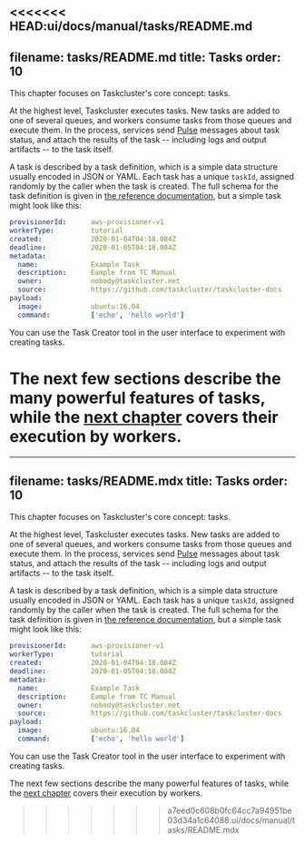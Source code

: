 <<<<<<< HEAD:ui/docs/manual/tasks/README.md
---
filename: tasks/README.md
title: Tasks
order: 10
---

This chapter focuses on Taskcluster's core concept: tasks.

At the highest level, Taskcluster executes tasks. New tasks are added to one of
several queues, and workers consume tasks from those queues and execute them.
In the process, services send [Pulse](/docs/manual/design/apis/pulse) messages
about task status, and attach the results of the task -- including logs and
output artifacts -- to the task itself.

A task is described by a task definition, which is a simple data structure
usually encoded in JSON or YAML.  Each task has a unique `taskId`, assigned
randomly by the caller when the task is created.  The full schema for the task
definition is given in [the reference
documentation](/docs/reference/platform/queue/task-schema), but a
simple task might look like this:

```yaml
provisionerId:      aws-provisioner-v1
workerType:         tutorial
created:            2020-01-04T04:18.084Z
deadline:           2020-01-05T04:18.084Z
metadata:
  name:             Example Task
  description:      Eample from TC Manual
  owner:            nobody@taskcluster.net
  source:           https://github.com/taskcluster/taskcluster-docs
payload:
  image:            ubuntu:16.04
  command:          ['echo', 'hello world']
```

You can use the Task Creator tool in the user interface to experiment with
creating tasks.

The next few sections describe the many powerful features of tasks, while the
[next chapter](/docs/manual/task-execution) covers their execution by workers.
=======
---
filename: tasks/README.mdx
title: Tasks
order: 10
---

This chapter focuses on Taskcluster's core concept: tasks.

At the highest level, Taskcluster executes tasks. New tasks are added to one of
several queues, and workers consume tasks from those queues and execute them.
In the process, services send [Pulse](/docs/manual/design/apis/pulse) messages
about task status, and attach the results of the task -- including logs and
output artifacts -- to the task itself.

A task is described by a task definition, which is a simple data structure
usually encoded in JSON or YAML.  Each task has a unique `taskId`, assigned
randomly by the caller when the task is created.  The full schema for the task
definition is given in [the reference
documentation](/docs/reference/platform/queue/task-schema), but a
simple task might look like this:

```yaml
provisionerId:      aws-provisioner-v1
workerType:         tutorial
created:            2020-01-04T04:18.084Z
deadline:           2020-01-05T04:18.084Z
metadata:
  name:             Example Task
  description:      Eample from TC Manual
  owner:            nobody@taskcluster.net
  source:           https://github.com/taskcluster/taskcluster-docs
payload:
  image:            ubuntu:16.04
  command:          ['echo', 'hello world']
```

You can use the Task Creator tool in the user interface to experiment with
creating tasks.

The next few sections describe the many powerful features of tasks, while the
[next chapter](/docs/manual/task-execution) covers their execution by workers.
>>>>>>> a7eed0c608b0fc64cc7a94951be03d34a1c64088:ui/docs/manual/tasks/README.mdx
